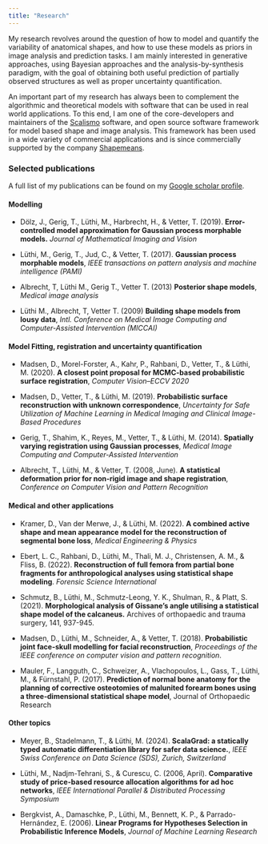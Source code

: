 ```yaml
---
title: "Research"
---
```


My research revolves around the question of how to model and quantify the variability of anatomical shapes, and how to use these models as priors in image analysis and prediction tasks. I am mainly interested in generative approaches, 
using Bayesian approaches and the analysis-by-synthesis paradigm, with the goal of obtaining both useful prediction of partially observed structures as well as proper uncertainty quantification. 

An important part of my research has always been to complement the algorithmic and theoretical models with 
software that can be used in real world applications. To this end, I am one of the core-developers and 
maintainers of the [Scalismo](https://scalismo.rog) software, and open source software framework for 
model based shape and image analysis. This framework has been used in a wide variety of commercial applications and 
is since commercially supported by the company [Shapemeans](https://shapmeans.com).

### Selected publications

A full list of my publications can be found on my [Google scholar profile](https://scholar.google.com/citations?user=6SbtjIIAAAAJ&hl=en&oi=ao).


#### Modelling

* Dölz, J., Gerig, T., Lüthi, M., Harbrecht, H., & Vetter, T. (2019). **Error-controlled model approximation for Gaussian process morphable models.** *Journal of Mathematical Imaging and Vision*

* Lüthi, M., Gerig, T., Jud, C., & Vetter, T. (2017). **Gaussian process morphable models**, *IEEE transactions on pattern analysis and machine intelligence (PAMI)*

* Albrecht, T, Lüthi M., Gerig T., Vetter T. (2013) **Posterior shape models**, *Medical image analysis*

* Lüthi M., Albrecht, T, Vetter T. (2009) **Building shape models from lousy data**, *Intl. Conference on Medical Image Computing and Computer-Assisted Intervention (MICCAI)*


#### Model Fitting, registration and uncertainty quantification

* Madsen, D., Morel-Forster, A., Kahr, P., Rahbani, D., Vetter, T., & Lüthi, M. (2020). **A closest point proposal for MCMC-based probabilistic surface registration**, *Computer Vision–ECCV 2020*

* Madsen, D., Vetter, T., & Lüthi, M. (2019). **Probabilistic surface reconstruction with unknown correspondence**, *Uncertainty for Safe Utilization of Machine Learning in Medical Imaging and Clinical Image-Based Procedures*

* Gerig, T., Shahim, K., Reyes, M., Vetter, T., & Lüthi, M. (2014). **Spatially varying registration using Gaussian processes**, *Medical Image Computing and Computer-Assisted Intervention*

* Albrecht, T., Lüthi, M., & Vetter, T. (2008, June). **A statistical deformation prior for non-rigid image and shape registration**, *Conference on Computer Vision and Pattern Recognition*


#### Medical and other applications

* Kramer, D., Van der Merwe, J., & Lüthi, M. (2022). **A combined active shape and mean appearance model for the reconstruction of segmental bone loss**, *Medical Engineering & Physics*

* Ebert, L. C., Rahbani, D., Lüthi, M., Thali, M. J., Christensen, A. M., & Fliss, B. (2022). **Reconstruction of full femora from partial bone fragments for anthropological analyses using statistical shape modeling**. *Forensic Science International*

* Schmutz, B., Lüthi, M., Schmutz-Leong, Y. K., Shulman, R., & Platt, S. (2021). **Morphological analysis of Gissane’s angle utilising a statistical shape model of the calcaneus.** Archives of orthopaedic and trauma surgery, 141, 937-945.

* Madsen, D., Lüthi, M., Schneider, A., & Vetter, T. (2018). **Probabilistic joint face-skull modelling for facial reconstruction**, *Proceedings of the IEEE conference on computer vision and pattern recognition*.

* Mauler, F., Langguth, C., Schweizer, A., Vlachopoulos, L., Gass, T., Lüthi, M., & Fürnstahl, P. (2017). **Prediction of normal bone anatomy for the planning of corrective osteotomies of malunited forearm bones using a three‐dimensional statistical shape model**, Journal of Orthopaedic Research

#### Other topics

* Meyer, B., Stadelmann, T., & Lüthi, M. (2024). **ScalaGrad: a statically typed automatic differentiation library for safer data science.**, *IEEE Swiss Conference on Data Science (SDS), Zurich, Switzerland*

* Lüthi, M., Nadjm-Tehrani, S., & Curescu, C. (2006, April). **Comparative study of price-based resource allocation algorithms for ad hoc networks**, *IEEE International Parallel & Distributed Processing Symposium*

* Bergkvist, A., Damaschke, P., Lüthi, M., Bennett, K. P., & Parrado-Hernández, E. (2006). **Linear Programs for Hypotheses Selection in Probabilistic Inference Models**, *Journal of Machine Learning Research*

